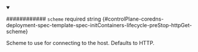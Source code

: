 
<details className="config-field" data-expandable="false" open>
<summary>

############ `scheme` <span className="config-field-required" data-required="false">required</span> <span className="config-field-type">string</span> <span className="config-field-default"></span> <span className="config-field-enum"></span> {#controlPlane-coredns-deployment-spec-template-spec-initContainers-lifecycle-preStop-httpGet-scheme}

Scheme to use for connecting to the host.
Defaults to HTTP.

</summary>



</details>
